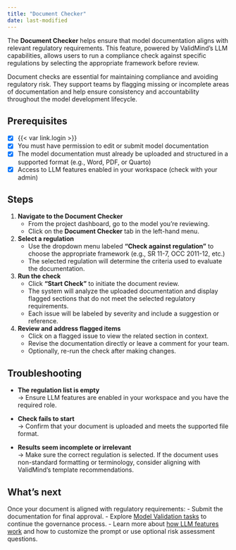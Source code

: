 ```yaml
---
title: "Document Checker"
date: last-modified
---
```


The **Document Checker** helps ensure that model documentation aligns with relevant regulatory requirements. This feature, powered by ValidMind's LLM capabilities, allows users to run a compliance check against specific regulations by selecting the appropriate framework before review.

Document checks are essential for maintaining compliance and avoiding regulatory risk. They support teams by flagging missing or incomplete areas of documentation and help ensure consistency and accountability throughout the model development lifecycle.

::: {.attn}

## Prerequisites

- [x] {{< var link.login >}}
- [x] You must have permission to edit or submit model documentation
- [x] The model documentation must already be uploaded and structured in a supported format (e.g., Word, PDF, or Quarto)
- [x] Access to LLM features enabled in your workspace (check with your admin)

:::

## Steps

1. **Navigate to the Document Checker**
   - From the project dashboard, go to the model you're reviewing.
   - Click on the **Document Checker** tab in the left-hand menu.

2. **Select a regulation**
   - Use the dropdown menu labeled **“Check against regulation”** to choose the appropriate framework (e.g., SR 11-7, OCC 2011-12, etc.)
   - The selected regulation will determine the criteria used to evaluate the documentation.

3. **Run the check**
   - Click **"Start Check"** to initiate the document review.
   - The system will analyze the uploaded documentation and display flagged sections that do not meet the selected regulatory requirements.
   - Each issue will be labeled by severity and include a suggestion or reference.

4. **Review and address flagged items**
   - Click on a flagged issue to view the related section in context.
   - Revise the documentation directly or leave a comment for your team.
   - Optionally, re-run the check after making changes.

## Troubleshooting

- **The regulation list is empty**  
  → Ensure LLM features are enabled in your workspace and you have the required role.

- **Check fails to start**  
  → Confirm that your document is uploaded and meets the supported file format.

- **Results seem incomplete or irrelevant**  
  → Make sure the correct regulation is selected. If the document uses non-standard formatting or terminology, consider aligning with ValidMind’s template recommendations.

## What's next

Once your document is aligned with regulatory requirements:
- Submit the documentation for final approval.
- Explore [Model Validation tasks](/validation/overview.html) to continue the governance process.
- Learn more about [how LLM features work](https://docs.validmind.com/about/overview-llm-features.html) and how to customize the prompt or use optional risk assessment questions.
